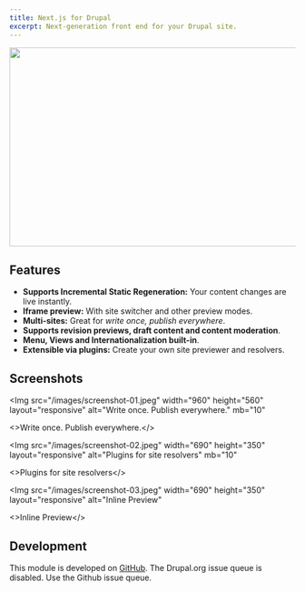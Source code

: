 ```yaml
---
title: Next.js for Drupal
excerpt: Next-generation front end for your Drupal site.
---
```


<Img
  src="/images/meta.jpg"
  width="690"
  height="350"
  layout="responsive"
  mb="10"
/>

## Features

- **Supports Incremental Static Regeneration:** Your content changes are live instantly.
- **Iframe preview:** With site switcher and other preview modes.
- **Multi-sites:** Great for _write once, publish everywhere_.
- **Supports revision previews, draft content and content moderation**.
- **Menu, Views and Internationalization built-in**.
- **Extensible via plugins:** Create your own site previewer and resolvers.

## Screenshots

<Img
  src="/images/screenshot-01.jpeg"
  width="960"
  height="560"
  layout="responsive"
  alt="Write once. Publish everywhere."
  mb="10"
>
  <>Write once. Publish everywhere.</>
</Img>

<Img
  src="/images/screenshot-02.jpeg"
  width="690"
  height="350"
  layout="responsive"
  alt="Plugins for site resolvers"
  mb="10"
>
  <>Plugins for site resolvers</>
</Img>

<Img
  src="/images/screenshot-03.jpeg"
  width="690"
  height="350"
  layout="responsive"
  alt="Inline Preview"
>
  <>Inline Preview</>
</Img>

## Development

This module is developed on [GitHub](https://github.com/chapter-three/next-drupal). The Drupal.org issue queue is disabled. Use the Github issue queue.
